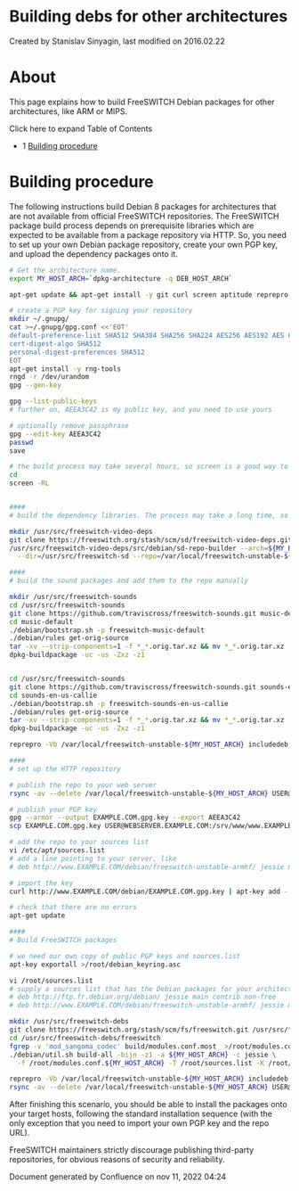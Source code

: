 
# Building debs for other architectures 

 Created by  Stanislav Sinyagin, last modified on 2016.02.22

# About

This page explains how to build FreeSWITCH Debian packages for other architectures, like ARM or MIPS.

Click here to expand Table of Contents

* 1 [Building procedure](#building-procedure)

# Building procedure

The following instructions build Debian 8 packages for architectures that are not available from official FreeSWITCH repositories. The FreeSWITCH package build process depends on prerequisite libraries which are expected to be available from a package repository via HTTP. So, you need to set up your own Debian package repository, create your own PGP key, and upload the dependency packages onto it.

```bash
# Get the architecture name. 
export MY_HOST_ARCH=`dpkg-architecture -q DEB_HOST_ARCH`

apt-get update && apt-get install -y git curl screen aptitude reprepro make sox flac

# create a PGP key for signing your repository
mkdir ~/.gnupg/
cat >~/.gnupg/gpg.conf <<'EOT'
default-preference-list SHA512 SHA384 SHA256 SHA224 AES256 AES192 AES CAST5 BZIP2 ZLIB ZIP Uncompressed
cert-digest-algo SHA512
personal-digest-preferences SHA512
EOT
apt-get install -y rng-tools
rngd -r /dev/urandom
gpg --gen-key

gpg --list-public-keys
# further on, AEEA3C42 is my public key, and you need to use yours

# optionally remove passphrase
gpg --edit-key AEEA3C42
passwd
save

# the build process may take several hours, so screen is a good way to avoid terminal interruptions
cd 
screen -RL


####
# build the dependency libraries. The process may take a long time, so use Ctrl-A Ctrl-D to detach from the screen if needed

mkdir /usr/src/freeswitch-video-deps
git clone https://freeswitch.org/stash/scm/sd/freeswitch-video-deps.git /usr/src/freeswitch-video-deps/src
/usr/src/freeswitch-video-deps/src/debian/sd-repo-builder --arch=${MY_HOST_ARCH} \
  --dir=/usr/src/freeswitch-sd --repo=/var/local/freeswitch-unstable-${MY_HOST_ARCH} --sign=AEEA3C42

####
# build the sound packages and add them to the repo manually

mkdir /usr/src/freeswitch-sounds
cd /usr/src/freeswitch-sounds
git clone https://github.com/traviscross/freeswitch-sounds.git music-default
cd music-default
./debian/bootstrap.sh -p freeswitch-music-default
./debian/rules get-orig-source
tar -xv --strip-components=1 -f *_*.orig.tar.xz && mv *_*.orig.tar.xz ../
dpkg-buildpackage -uc -us -Zxz -z1


cd /usr/src/freeswitch-sounds
git clone https://github.com/traviscross/freeswitch-sounds.git sounds-en-us-callie
cd sounds-en-us-callie
./debian/bootstrap.sh -p freeswitch-sounds-en-us-callie
./debian/rules get-orig-source
tar -xv --strip-components=1 -f *_*.orig.tar.xz && mv *_*.orig.tar.xz ../
dpkg-buildpackage -uc -us -Zxz -z1

reprepro -Vb /var/local/freeswitch-unstable-${MY_HOST_ARCH} includedeb jessie /usr/src/freeswitch-sounds/*.deb

####
# set up the HTTP repository 

# publish the repo to your web server
rsync -av --delete /var/local/freeswitch-unstable-${MY_HOST_ARCH} USER@WEBSERVER.EXAMPLE.COM:/srv/www/www.EXAMPLE.COM/debian

# publish your PGP key
gpg --armor --output EXAMPLE.COM.gpg.key --export AEEA3C42
scp EXAMPLE.COM.gpg.key USER@WEBSERVER.EXAMPLE.COM:/srv/www/www.EXAMPLE.COM/debian

# add the repo to your sources list
vi /etc/apt/sources.list
# add a line pointing to your server, like 
# deb http://www.EXAMPLE.COM/debian/freeswitch-unstable-armhf/ jessie main

# import the key 
curl http://www.EXAMPLE.COM/debian/EXAMPLE.COM.gpg.key | apt-key add -

# check that there are no errors
apt-get update 

####
# Build FreeSWITCH packages

# we need our own copy of public PGP keys and sources.list
apt-key exportall >/root/debian_keyring.asc

vi /root/sources.list 
# supply a sources list that has the Debian packages for your architecture and a link to your custom repo:
# deb http://ftp.fr.debian.org/debian/ jessie main contrib non-free
# deb http://www.EXAMPLE.COM/debian/freeswitch-unstable-armhf/ jessie main

mkdir /usr/src/freeswitch-debs
git clone https://freeswitch.org/stash/scm/fs/freeswitch.git /usr/src/freeswitch-debs/freeswitch
cd /usr/src/freeswitch-debs/freeswitch
fgrep -v 'mod_sangoma_codec' build/modules.conf.most  >/root/modules.conf.${MY_HOST_ARCH}  
./debian/util.sh build-all -bijn -z1 -a ${MY_HOST_ARCH} -c jessie \
  -f /root/modules.conf.${MY_HOST_ARCH} -T /root/sources.list -K /root/debian_keyring.asc

reprepro -Vb /var/local/freeswitch-unstable-${MY_HOST_ARCH} includedeb jessie /usr/src/freeswitch-debs/*.deb
rsync -av --delete /var/local/freeswitch-unstable-${MY_HOST_ARCH} USER@WEBSERVER.EXAMPLE.COM:/srv/www/www.EXAMPLE.COM/debian
```

After finishing this scenario, you should be able to install the packages onto your target hosts, following the standard installation sequence (with the only exception that you need to import your own PGP key and the repo URL).

FreeSWITCH maintainers strictly discourage publishing third-party repositories, for obvious reasons of security and reliability.

Document generated by Confluence on nov 11, 2022 04:24
